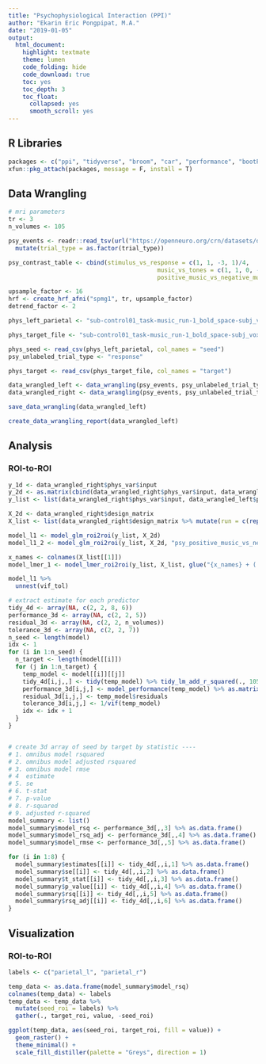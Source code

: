 ```yaml
---
title: "Psychophysiological Interaction (PPI)"
author: "Ekarin Eric Pongpipat, M.A."
date: "2019-01-05"
output: 
  html_document:
    highlight: textmate
    theme: lumen
    code_folding: hide
    code_download: true
    toc: yes
    toc_depth: 3
    toc_float:
      collapsed: yes
      smooth_scroll: yes
---
```


## R Libraries
```r
packages <- c("ppi", "tidyverse", "broom", "car", "performance", "bootPermBroom", "furrr")
xfun::pkg_attach(packages, message = F, install = T)
```

## Data Wrangling
```r
# mri parameters
tr <- 3
n_volumes <- 105

psy_events <- readr::read_tsv(url("https://openneuro.org/crn/datasets/ds000171/snapshots/00001/files/sub-control01:func:sub-control01_task-music_run-1_events.tsv")) %>%
  mutate(trial_type = as.factor(trial_type))

psy_contrast_table <- cbind(stimulus_vs_response = c(1, 1, -3, 1)/4,
                                          music_vs_tones = c(1, 1, 0, -2)/3,
                                          positive_music_vs_negative_music = c(-1, 1, 0, 0)/2)

upsample_factor <- 16
hrf <- create_hrf_afni("spmg1", tr, upsample_factor)
detrend_factor <- 2

phys_left_parietal <- "sub-control01_task-music_run-1_bold_space-subj_vox-32-24-38.csv"

phys_target_file <- "sub-control01_task-music_run-1_bold_space-subj_vox-48-24-36.csv"

phys_seed <- read_csv(phys_left_parietal, col_names = "seed")
psy_unlabeled_trial_type <- "response"

phys_target <- read_csv(phys_target_file, col_names = "target")

data_wrangled_left <- data_wrangling(psy_events, psy_unlabeled_trial_type, psy_contrast_table, phys_seed, detrend_factor, hrf, tr, n_volumes, upsample_factor)
data_wrangled_right <- data_wrangling(psy_events, psy_unlabeled_trial_type, psy_contrast_table, phys_target, detrend_factor, hrf, tr, n_volumes, upsample_factor)
```

```r
save_data_wrangling(data_wrangled_left)
```

```r
create_data_wrangling_report(data_wrangled_left)
```

## Analysis

### ROI-to-ROI
```r

y_1d <- data_wrangled_right$phys_var$input
y_2d <- as.matrix(cbind(data_wrangled_right$phys_var$input, data_wrangled_left$phys_var$input))
y_list <- list(data_wrangled_right$phys_var$input, data_wrangled_left$phys_var$input)

X_2d <- data_wrangled_right$design_matrix
X_list <- list(data_wrangled_right$design_matrix %>% mutate(run = c(rep(1, 50), rep(2, 55))), data_wrangled_left$design_matrix %>% mutate(run = c(rep(1, 50), rep(2, 55))))

model_l1 <- model_glm_roi2roi(y_list, X_2d)
model_l1_2 <- model_glm_roi2roi(y_list, X_2d, "psy_positive_music_vs_negative_music")

x_names <- colnames(X_list[[1]])
model_lmer_1 <- model_lmer_roi2roi(y_list, X_list, glue("{x_names} + ( {x_names} | run )"))
```


```r
model_l1 %>%
  unnest(vif_tol)

# extract estimate for each predictor
tidy_4d <- array(NA, c(2, 2, 8, 6))
performance_3d <- array(NA, c(2, 2, 5))
residual_3d <- array(NA, c(2, 2, n_volumes))
tolerance_3d <- array(NA, c(2, 2, 7))
n_seed <- length(model)
idx <- 1
for (i in 1:n_seed) {
  n_target <- length(model[[i]])
  for (j in 1:n_target) {
    temp_model <- model[[i]][[j]]
    tidy_4d[i,j,,] <- tidy(temp_model) %>% tidy_lm_add_r_squared(., 105) %>% select(-term) %>% as.matrix()
    performance_3d[i,j,] <- model_performance(temp_model) %>% as.matrix()
    residual_3d[i,j,] <- temp_model$residuals
    tolerance_3d[i,j,] <- 1/vif(temp_model)
    idx <- idx + 1
  }
}


# create 3d array of seed by target by statistic ----
# 1. omnibus model rsquared
# 2. omnibus model adjusted rsquared
# 3. omnibus model rmse
# 4  estimate
# 5. se
# 6. t-stat
# 7. p-value
# 8. r-squared
# 9. adjusted r-squared
model_summary <- list()
model_summary$model_rsq <- performance_3d[,,3] %>% as.data.frame()
model_summary$model_rsq_adj <- performance_3d[,,4] %>% as.data.frame()
model_summary$model_rmse <- performance_3d[,,5] %>% as.data.frame()

for (i in 1:8) {
  model_summary$estimates[[i]] <- tidy_4d[,,i,1] %>% as.data.frame()
  model_summary$se[[i]] <- tidy_4d[,,i,2] %>% as.data.frame()
  model_summary$t_stat[[i]] <- tidy_4d[,,i,3] %>% as.data.frame()
  model_summary$p_value[[i]] <- tidy_4d[,,i,4] %>% as.data.frame()
  model_summary$rsq[[i]] <- tidy_4d[,,i,5] %>% as.data.frame()
  model_summary$rsq_adj[[i]] <- tidy_4d[,,i,6] %>% as.data.frame()
}
```

## Visualization

### ROI-to-ROI
```r
labels <- c("parietal_l", "parietal_r")

temp_data <- as.data.frame(model_summary$model_rsq)
colnames(temp_data) <- labels
temp_data <- temp_data %>% 
  mutate(seed_roi = labels) %>%
  gather(., target_roi, value, -seed_roi)

ggplot(temp_data, aes(seed_roi, target_roi, fill = value)) +
  geom_raster() +
  theme_minimal() +
  scale_fill_distiller(palette = "Greys", direction = 1)
```
